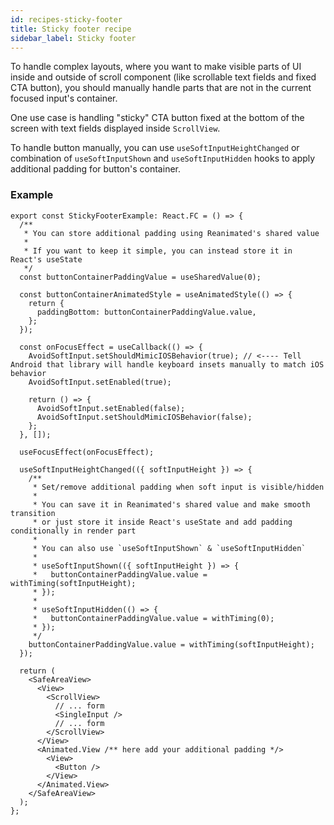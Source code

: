 ```yaml
---
id: recipes-sticky-footer
title: Sticky footer recipe
sidebar_label: Sticky footer
---
```


To handle complex layouts, where you want to make visible parts of UI inside and outside of scroll component (like scrollable text fields and fixed CTA button), you should manually handle parts that are not in the current focused input's container.

One use case is handling "sticky" CTA button fixed at the bottom of the screen with text fields displayed inside `ScrollView`.

To handle button manually, you can use `useSoftInputHeightChanged` or combination of `useSoftInputShown` and `useSoftInputHidden` hooks to apply additional padding for button's container.

### Example

```tsx
export const StickyFooterExample: React.FC = () => {
  /**
   * You can store additional padding using Reanimated's shared value
   *
   * If you want to keep it simple, you can instead store it in React's useState
   */
  const buttonContainerPaddingValue = useSharedValue(0);

  const buttonContainerAnimatedStyle = useAnimatedStyle(() => {
    return {
      paddingBottom: buttonContainerPaddingValue.value,
    };
  });

  const onFocusEffect = useCallback(() => {
    AvoidSoftInput.setShouldMimicIOSBehavior(true); // <---- Tell Android that library will handle keyboard insets manually to match iOS behavior
    AvoidSoftInput.setEnabled(true);

    return () => {
      AvoidSoftInput.setEnabled(false);
      AvoidSoftInput.setShouldMimicIOSBehavior(false);
    };
  }, []);

  useFocusEffect(onFocusEffect);

  useSoftInputHeightChanged(({ softInputHeight }) => {
    /**
     * Set/remove additional padding when soft input is visible/hidden
     *
     * You can save it in Reanimated's shared value and make smooth transition
     * or just store it inside React's useState and add padding conditionally in render part
     *
     * You can also use `useSoftInputShown` & `useSoftInputHidden`
     *
     * useSoftInputShown(({ softInputHeight }) => {
     *   buttonContainerPaddingValue.value = withTiming(softInputHeight);
     * });
     *
     * useSoftInputHidden(() => {
     *   buttonContainerPaddingValue.value = withTiming(0);
     * });
     */
    buttonContainerPaddingValue.value = withTiming(softInputHeight);
  });

  return (
    <SafeAreaView>
      <View>
        <ScrollView>
          // ... form
          <SingleInput />
          // ... form
        </ScrollView>
      </View>
      <Animated.View /** here add your additional padding */>
        <View>
          <Button />
        </View>
      </Animated.View>
    </SafeAreaView>
  );
};
```

